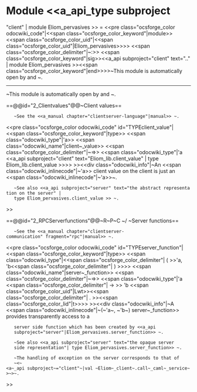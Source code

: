 =Module <<a_api_type subproject="client" | module Eliom_pervasives >> =
<<pre class="ocsforge_color odocwiki_code"|<<span class="ocsforge_color_keyword"|module>> <<span class="ocsforge_color_uid"|<<span class="ocsforge_color_uid"|Eliom_pervasives>>>> <<span class="ocsforge_color_delimiter"|~:>> <<span class="ocsforge_color_keyword"|sig>><<a_api subproject="client" text=".." | module Eliom_pervasives >><<span class="ocsforge_color_keyword"|end>>>>~This module is automatically open by {{{eliomc}}} and {{{js_of_eliom}}}~.

----

~This module is automatically open by {{{eliomc}}} and {{{js_of_eliom}}}~.


==@@id="2_Clientvalues"@@~Client values==



    ~See the <<a_manual chapter="clientserver-language"|manual>> ~.
<<pre class="ocsforge_color odocwiki_code" id="TYPEclient_value"|<<span class="ocsforge_color_keyword"|type>> <<span class="odocwiki_type"|'a>> <<span class="odocwiki_name"|client~_value>> <<span class="ocsforge_color_delimiter"|~=>> <<span class="odocwiki_type"|'a <<a_api subproject="client" text="Eliom_lib.client_value" | type Eliom_lib.client_value >>>> >><<div class="odocwiki_info"|~An <<span class="odocwiki_inlinecode"|~'a>> client value on the client is just an <<span class="odocwiki_inlinecode"|~'a>>~.
    ~See also <<a_api subproject="server" text="the abstract representation on the server" |
    type Eliom_pervasives.client_value >> ~.
>>


==@@id="2_RPCServerfunctions"@@~R~P~C ~/ ~Server functions==



    ~See the <<a_manual chapter="clientserver-communication" fragment="rpc"|manual>> ~.
<<pre class="ocsforge_color odocwiki_code" id="TYPEserver_function"|<<span class="ocsforge_color_keyword"|type>> <<span class="odocwiki_type"|<<span class="ocsforge_color_delimiter"| ( >>'a, 'b<<span class="ocsforge_color_delimiter"| ) >>>> <<span class="odocwiki_name"|server~_function>> <<span class="ocsforge_color_delimiter"|~=>> <<span class="odocwiki_type"|'a <<span class="ocsforge_color_delimiter"| -> >> 'b <<span class="ocsforge_color_uid"|Lwt>><<span class="ocsforge_color_delimiter"| . >><<span class="ocsforge_color_lid"|t>>>> >><<div class="odocwiki_info"|~A <<span class="odocwiki_inlinecode"|~(~'a~, ~'b~) server~_function>> provides transparently access to a
    server side function which has been created by <<a_api
    subproject="server"|Eliom_pervasives.server_function>> ~.


    ~See also <<a_api subproject="server" text="the opaque server
    side representation"| type Eliom_pervasives.server_function>> ~.


    ~The handling of exception on the server corresponds to that of
    ~<~<a~_api subproject~="client"~|val ~Eliom~_client~.call~_caml~_service~>~>~.
>>
